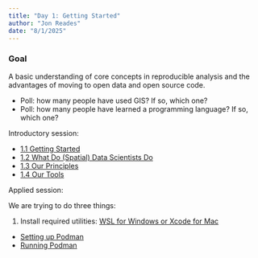 ```yaml
---
title: "Day 1: Getting Started"
author: "Jon Reades"
date: "8/1/2025"
---
```


::: {.callout-tip} 
### Goal
A basic understanding of core concepts in reproducible analysis and the advantages of moving to open data and open source code.
:::

- Poll: how many people have used GIS? If so, which one?
- Poll: how many people have learned a programming language? If so, which one?

Introductory session:

- [1.1 Getting Started](../lectures/1.1-the_week.qmd)
- [1.2 What Do (Spatial) Data Scientists Do](../lectures/1.2-what-do-we-do.qmd)
- [1.3 Our Principles](../lectures/1.3-principles.qmd)
- [1.4 Our Tools](../lectures/1.4-tools.qmd)
 
Applied session:

We are trying to do three things:

1. Install required utilities: [WSL for Windows or Xcode for Mac](../setup/base.qmd)
- [Setting up Podman](../setup/installation.qmd)
- [Running Podman](../setup/installation.qmd#running)
 

